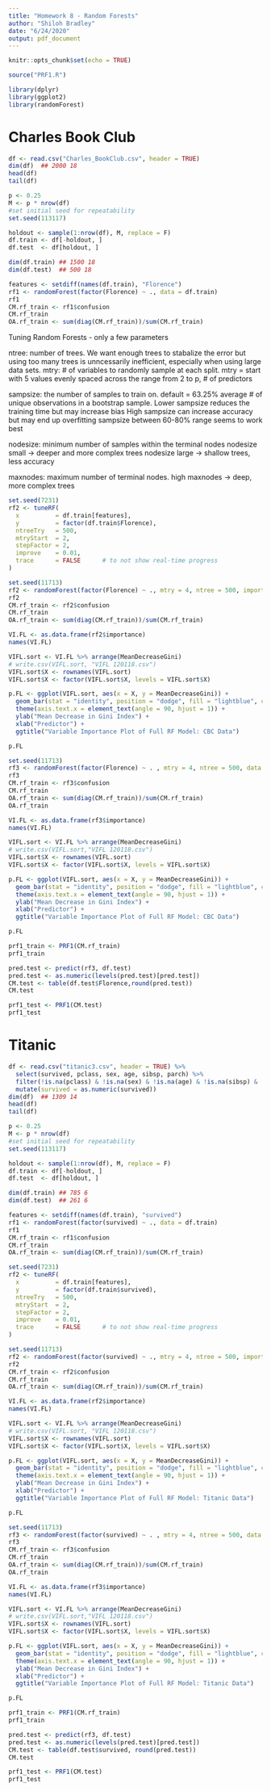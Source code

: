 ```yaml
---
title: "Homework 8 - Random Forests"
author: "Shiloh Bradley"
date: "6/24/2020"
output: pdf_document
---
```


```r
knitr::opts_chunk$set(echo = TRUE)

source("PRF1.R")

library(dplyr)
library(ggplot2)
library(randomForest)
```

# Charles Book Club
```r
df <- read.csv("Charles_BookClub.csv", header = TRUE)
dim(df)  ## 2000 18
head(df)
tail(df)
```

```r
p <- 0.25
M <- p * nrow(df)
#set initial seed for repeatability 
set.seed(113117)

holdout <- sample(1:nrow(df), M, replace = F)
df.train <- df[-holdout, ]
df.test  <- df[holdout, ]

dim(df.train) ## 1500 18
dim(df.test)  ## 500 18
```

```r
features <- setdiff(names(df.train), "Florence")
rf1 <- randomForest(factor(Florence) ~ ., data = df.train)
rf1
CM.rf_train <- rf1$confusion
CM.rf_train
OA.rf_train <- sum(diag(CM.rf_train))/sum(CM.rf_train)
```

Tuning Random Forests - only a few parameters 

ntree: number of trees. We want enough trees to stabalize the error but using too many trees is unncessarily inefficient, especially when using large data sets.
mtry: # of variables to randomly sample at each split. 
mtry = start with 5 values evenly spaced across the range from 2 to p, # of predictors

sampsize: the number of samples to train on. 
default = 63.25% average # of unique observations in a bootstrap sample. 
Lower sampsize reduces the training time but may increase bias 
High sampsize can increase accuracy but may end up overfitting
sampsize between 60-80% range seems to work best

nodesize: minimum number of samples within the terminal nodes
nodesize small -> deeper and more complex trees
nodesize large -> shallow trees, less accuracy

maxnodes: maximum number of terminal nodes. 
high maxnodes -> deep, more complex trees
```r
set.seed(7231)
rf2 <- tuneRF(
  x          = df.train[features],
  y          = factor(df.train$Florence),
  ntreeTry   = 500,
  mtryStart  = 2,
  stepFactor = 2,
  improve    = 0.01,
  trace      = FALSE      # to not show real-time progress 
)
```

```r
set.seed(11713)
rf2 <- randomForest(factor(Florence) ~ ., mtry = 4, ntree = 500, importance = TRUE, data = df.train)
rf2
CM.rf_train <- rf2$confusion
CM.rf_train
OA.rf_train <- sum(diag(CM.rf_train))/sum(CM.rf_train)
```

```r
VI.FL <- as.data.frame(rf2$importance)
names(VI.FL)

VIFL.sort <- VI.FL %>% arrange(MeanDecreaseGini)
# write.csv(VIFL.sort, "VIFL 120118.csv")
VIFL.sort$X <- rownames(VIFL.sort)
VIFL.sort$X <- factor(VIFL.sort$X, levels = VIFL.sort$X)

p.FL <- ggplot(VIFL.sort, aes(x = X, y = MeanDecreaseGini)) +
  geom_bar(stat = "identity", position = "dodge", fill = "lightblue", color = "darkblue") +
  theme(axis.text.x = element_text(angle = 90, hjust = 1)) +
  ylab("Mean Decrease in Gini Index") + 
  xlab("Predictor") +
  ggtitle("Variable Importance Plot of Full RF Model: CBC Data")

p.FL 
```

```r
set.seed(11713)
rf3 <- randomForest(factor(Florence) ~ . , mtry = 4, ntree = 500, data = df.train)
rf3
CM.rf_train <- rf3$confusion
CM.rf_train
OA.rf_train <- sum(diag(CM.rf_train))/sum(CM.rf_train)
OA.rf_train
```

```r
VI.FL <- as.data.frame(rf3$importance)
names(VI.FL)

VIFL.sort <- VI.FL %>% arrange(MeanDecreaseGini)
# write.csv(VIFL.sort,"VIFL 120118.csv")
VIFL.sort$X <- rownames(VIFL.sort)
VIFL.sort$X <- factor(VIFL.sort$X, levels = VIFL.sort$X)

p.FL <- ggplot(VIFL.sort, aes(x = X, y = MeanDecreaseGini)) +
  geom_bar(stat = "identity", position = "dodge", fill = "lightblue", color = "darkblue") +
  theme(axis.text.x = element_text(angle = 90, hjust = 1)) +
  ylab("Mean Decrease in Gini Index") + 
  xlab("Predictor") +
  ggtitle("Variable Importance Plot of Full RF Model: CBC Data")

p.FL
```

```r
prf1_train <- PRF1(CM.rf_train)
prf1_train
```

```r
pred.test <- predict(rf3, df.test)
pred.test <- as.numeric(levels(pred.test)[pred.test])
CM.test <- table(df.test$Florence,round(pred.test))
CM.test
```

```r
prf1_test <- PRF1(CM.test)
prf1_test
```

# Titanic
```r
df <- read.csv("titanic3.csv", header = TRUE) %>%
  select(survived, pclass, sex, age, sibsp, parch) %>%
  filter(!is.na(pclass) & !is.na(sex) & !is.na(age) & !is.na(sibsp) & !is.na(parch)) %>%
  mutate(survived = as.numeric(survived))
dim(df)  ## 1309 14
head(df)
tail(df)
```

```r
p <- 0.25
M <- p * nrow(df)
#set initial seed for repeatability 
set.seed(113117)

holdout <- sample(1:nrow(df), M, replace = F)
df.train <- df[-holdout, ]
df.test  <- df[holdout, ]

dim(df.train) ## 785 6
dim(df.test)  ## 261 6
```

```r
features <- setdiff(names(df.train), "survived")
rf1 <- randomForest(factor(survived) ~ ., data = df.train)
rf1
CM.rf_train <- rf1$confusion
CM.rf_train
OA.rf_train <- sum(diag(CM.rf_train))/sum(CM.rf_train)
```

```r
set.seed(7231)
rf2 <- tuneRF(
  x          = df.train[features],
  y          = factor(df.train$survived),
  ntreeTry   = 500,
  mtryStart  = 2,
  stepFactor = 2,
  improve    = 0.01,
  trace      = FALSE      # to not show real-time progress 
)
```

```r
set.seed(11713)
rf2 <- randomForest(factor(survived) ~ ., mtry = 4, ntree = 500, importance = TRUE, data = df.train)
rf2
CM.rf_train <- rf2$confusion
CM.rf_train
OA.rf_train <- sum(diag(CM.rf_train))/sum(CM.rf_train)
```

```r
VI.FL <- as.data.frame(rf2$importance)
names(VI.FL)

VIFL.sort <- VI.FL %>% arrange(MeanDecreaseGini)
# write.csv(VIFL.sort, "VIFL 120118.csv")
VIFL.sort$X <- rownames(VIFL.sort)
VIFL.sort$X <- factor(VIFL.sort$X, levels = VIFL.sort$X)

p.FL <- ggplot(VIFL.sort, aes(x = X, y = MeanDecreaseGini)) +
  geom_bar(stat = "identity", position = "dodge", fill = "lightblue", color = "darkblue") +
  theme(axis.text.x = element_text(angle = 90, hjust = 1)) +
  ylab("Mean Decrease in Gini Index") + 
  xlab("Predictor") +
  ggtitle("Variable Importance Plot of Full RF Model: Titanic Data")

p.FL 
```

```r
set.seed(11713)
rf3 <- randomForest(factor(survived) ~ . , mtry = 4, ntree = 500, data = df.train)
rf3
CM.rf_train <- rf3$confusion
CM.rf_train
OA.rf_train <- sum(diag(CM.rf_train))/sum(CM.rf_train)
OA.rf_train
```

```r
VI.FL <- as.data.frame(rf3$importance)
names(VI.FL)

VIFL.sort <- VI.FL %>% arrange(MeanDecreaseGini)
# write.csv(VIFL.sort,"VIFL 120118.csv")
VIFL.sort$X <- rownames(VIFL.sort)
VIFL.sort$X <- factor(VIFL.sort$X, levels = VIFL.sort$X)

p.FL <- ggplot(VIFL.sort, aes(x = X, y = MeanDecreaseGini)) +
  geom_bar(stat = "identity", position = "dodge", fill = "lightblue", color = "darkblue") +
  theme(axis.text.x = element_text(angle = 90, hjust = 1)) +
  ylab("Mean Decrease in Gini Index") + 
  xlab("Predictor") +
  ggtitle("Variable Importance Plot of Full RF Model: Titanic Data")

p.FL
```

```r
prf1_train <- PRF1(CM.rf_train)
prf1_train
```

```r
pred.test <- predict(rf3, df.test)
pred.test <- as.numeric(levels(pred.test)[pred.test])
CM.test <- table(df.test$survived, round(pred.test))
CM.test
```

```r
prf1_test <- PRF1(CM.test)
prf1_test
```